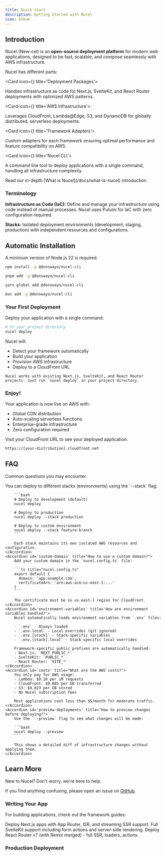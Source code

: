 ```yaml
---
title: Quick Start
description: Getting Started with Nucel
icon: Album
---
```



## Introduction

Nucel <span className='text-fd-muted-foreground text-sm'>(New-cel)</span> is an **open-source deployment platform** for modern web applications, designed to be fast, scalable,
and compose seamlessly with AWS infrastructure.

Nucel has different parts:

<Cards>

<Card icon={<CpuIcon className="text-purple-300" />} title='Deployment Packages'>

Handles infrastructure as code for Next.js, SvelteKit, and React Router deployments with optimized AWS patterns.

</Card>

<Card icon={<PanelsTopLeft className="text-blue-300" />} title='AWS Infrastructure'>

Leverages CloudFront, Lambda@Edge, S3, and DynamoDB for globally distributed, serverless deployments.

</Card>

<Card icon={<Database />} title='Framework Adapters'>

Custom adapters for each framework ensuring optimal performance and feature compatibility on AWS.

</Card>

<Card icon={<Terminal />} title='Nucel CLI'>

A command line tool to deploy applications with a single command, handling all infrastructure complexity.

</Card>

</Cards>

<Callout title="Want to learn more?">
  Read our in-depth [What is Nucel](/docs/what-is-nucel) introduction.
</Callout>

### Terminology

**Infrastructure as Code (IaC):** Define and manage your infrastructure using code instead of manual processes. Nucel uses Pulumi for IaC with zero configuration required.

**Stacks:** Isolated deployment environments (development, staging, production) with independent resources and configurations.

## Automatic Installation

A minimum version of Node.js 22 is required.

```bash tab="npm"
npm install -g @donswayo/nucel-cli
```

```bash tab="pnpm"
pnpm add -g @donswayo/nucel-cli
```

```bash tab="yarn"
yarn global add @donswayo/nucel-cli
```

```bash tab="bun"
bun add -g @donswayo/nucel-cli
```

### Your First Deployment

Deploy your application with a single command:

```bash
# In your project directory
nucel deploy
```

Nucel will:
- Detect your framework automatically
- Build your application
- Provision AWS infrastructure
- Deploy to a CloudFront URL

<Callout title='From Existing Codebase?'>

    Nucel works with existing Next.js, SvelteKit, and React Router projects. Just run `nucel deploy` in your project directory.

</Callout>

### Enjoy!

Your application is now live on AWS with:
- Global CDN distribution
- Auto-scaling serverless functions
- Enterprise-grade infrastructure
- Zero configuration required

Visit your CloudFront URL to see your deployed application.

```bash
https://[your-distribution].cloudfront.net
```

## FAQ

Common questions you may encounter.

<Accordions>
    <Accordion id='change-stack' title="How to deploy to different environments?">
        You can deploy to different stacks (environments) using the `--stack` flag:

        ```bash
        # Deploy to development (default)
        nucel deploy

        # Deploy to production
        nucel deploy --stack production

        # Deploy to custom environment
        nucel deploy --stack feature-branch
        ```

        Each stack maintains its own isolated AWS resources and configuration.
    </Accordion>
    <Accordion id='custom-domain' title="How to use a custom domain?">
        Add your custom domain in the `nucel.config.ts` file:

        ```ts title="nucel.config.ts"
        export default {
          domain: 'app.example.com',
          certificateArn: 'arn:aws:acm:us-east-1:...'
        }
        ```

        The certificate must be in us-east-1 region for CloudFront.
    </Accordion>
    <Accordion id='environment-variables' title='How are environment variables handled?'>
        Nucel automatically loads environment variables from `.env` files:

        - `.env` - Always loaded
        - `.env.local` - Local overrides (git ignored)
        - `.env.[stack]` - Stack-specific variables
        - `.env.[stack].local` - Stack-specific local overrides

        Framework-specific public prefixes are automatically handled:
        - Next.js: `NEXT_PUBLIC_*`
        - SvelteKit: `PUBLIC_*`
        - React Router: `VITE_*`
    </Accordion>
    <Accordion id='costs' title="What are the AWS costs?">
        You only pay for AWS usage:
        - Lambda: $0.20 per 1M requests
        - CloudFront: $0.085 per GB transferred
        - S3: $0.023 per GB stored
        - No Nucel subscription fees

        Most applications cost less than $5/month for moderate traffic.
    </Accordion>
    <Accordion id='preview-deployments' title="How to preview changes before deploying?">
        Use the `--preview` flag to see what changes will be made:

        ```bash
        nucel deploy --preview
        ```

        This shows a detailed diff of infrastructure changes without applying them.
    </Accordion>
</Accordions>

## Learn More

New to Nucel? Don't worry, we're here to help.

If you find anything confusing, please open an issue on [GitHub](https://github.com/donswayo/pulu-front/issues).

### Writing Your App

For building applications, check out the framework guides:

<Cards>
  <Card href="/docs/frameworks/nextjs" title="Next.js">
    Deploy Next.js apps with App Router, ISR, and streaming SSR support.
  </Card>
  <Card href="/docs/frameworks/sveltekit" title="SvelteKit">
    Full SvelteKit support including form actions and server-side rendering.
  </Card>
  <Card href="/docs/frameworks/react-router" title="React Router v7">
    Deploy React Router v7 (with Remix merged) - full SSR, loaders, actions.
  </Card>
  <Card
    href="/docs/configuration"
    title="Configuration"
    description="Customize build, runtime, and infrastructure settings"
  />
</Cards>

### Production Deployment

<Cards>
  <Card
    href="/docs/deployment/production"
    title="Production Best Practices"
    description="Security, monitoring, and optimization tips"
  />
  <Card
    href="/docs/deployment/cicd"
    title="CI/CD Integration"
    description="Deploy from GitHub Actions and GitLab CI"
  />
  <Card
    href="/docs/deployment/monitoring"
    title="Monitoring"
    description="CloudWatch logs, metrics, and alerting"
  />
  <Card
    href="/docs/troubleshooting"
    title="Troubleshooting"
    description="Common issues and solutions"
  />
</Cards>